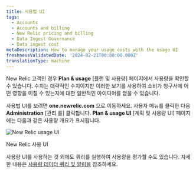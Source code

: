 ```yaml
---
title: 사용법 UI
tags:
  - Accounts
  - Accounts and billing
  - New Relic pricing and billing
  - Data Ingest Governance
  - Data ingest cost
metaDescription: How to manage your usage costs with the usage UI
freshnessValidatedDate: '2024-02-21T00:00:00.000Z'
translationType: machine
---
```



New Relic 고객인 경우 **Plan & usage** \[플랜 및 사용량] 페이지에서 사용량을 확인할 수 있습니다. 수치는 대략적인 수치이지만 이러한 보기를 사용하여 소비가 청구서에 어떤 영향을 미칠 수 있는지에 대한 일반적인 아이디어를 얻을 수 있습니다.

사용법 UI를 보려면 **one.newrelic.com** 으로 이동하세요. 사용자 메뉴를 클릭한 다음 **Administration** \[관리 를] 클릭합니다. **Plan & usage UI** \[계획 및 사용량 UI] 페이지에는 다음과 같은 사용량 개요가 표시됩니다.

<img
  title="New Relic usage UI"
  alt="New Relic usage UI"
  src={accountsUsageUi}
/>

<figcaption>
  New Relic 사용 UI
</figcaption>

사용량 UI를 사용하는 것 외에도 쿼리를 실행하여 사용량을 평가할 수도 있습니다. 자세한 내용은 [사용량 데이터 쿼리 및 알림을](/docs/accounts/accounts-billing/new-relic-one-pricing-billing/usage-queries-alerts/) 참조하세요.